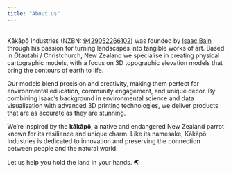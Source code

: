 ```yaml
---
title: "About us"
---
```


::: banner3
:::
\
Kākāpō Industries (NZBN: [9429052266102](https://www.nzbn.govt.nz/mynzbn/nzbndetails/9429052266102/?sw=kakapo%20industries)) was founded by [Isaac Bain](www.isaacbain.com) through his passion for turning landscapes into tangible works of art. Based in Ōtautahi / Christchurch, New Zealand we specialise in creating physical cartographic models, with a focus on 3D topographic elevation models that bring the contours of earth to life.

Our models blend precision and creativity, making them perfect for environmental education, community engagement, and unique décor. By combining Isaac’s background in environmental science and data visualisation with advanced 3D printing technologies, we deliver products that are as accurate as they are stunning.

We’re inspired by the **kākāpō**, a native and endangered New Zealand parrot known for its resilience and unique charm. Like its namesake, Kākāpō Industries is dedicated to innovation and preserving the connection between people and the natural world.

Let us help you hold the land in your hands. 🌏
